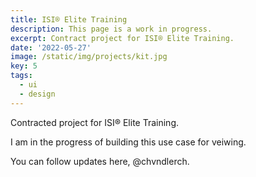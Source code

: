 ```yaml
---
title: ISI® Elite Training
description: This page is a work in progress.
excerpt: Contract project for ISI® Elite Training.
date: '2022-05-27'
image: /static/img/projects/kit.jpg
key: 5
tags:
  - ui
  - design
---
```


Contracted project for <Link href="https://www.isielitetraining.com">ISI® Elite Training</Link>.


I am in the progress of building this use case for veiwing. 

You can follow updates here, <Link href="https://twitter.com/chvndlerch">@chvndlerch</Link>. 


